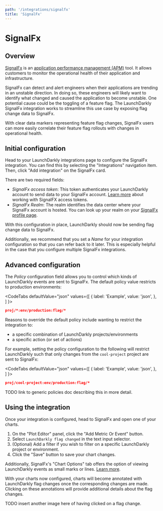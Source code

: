 ```yaml
---
path: '/integrations/signalfx'
title: 'SignalFx'
---
```


# SignalFx

<Metadata timeToRead={props.timeToRead} lastModifiedDateFormatted={props.lastModifiedDateFormatted} />

## Overview

[SignalFx](https://www.signalfx.com/) is an [application performance management (APM)](https://en.m.wikipedia.org/wiki/Application_performance_management) tool. It allows customers to monitor the operational health of their application and infrastructure.

SignalFx can detect and alert engineers when their applications are trending in an unstable direction. In doing so, these engineers will likely want to identify what changed and caused the application to become unstable. One potential cause could be the toggling of a feature flag. The LaunchDarkly SignalFx integration works to streamline this use case by exposing flag change data to SignalFx.

With clear data markers representing feature flag changes, SignalFx users can more easily correlate their feature flag rollouts with changes in operational health.

## Initial configuration

Head to your LaunchDarkly integrations page to configure the SignalFx integration. You can find this by selecting the "Integrations" navigation item. Then, click "Add integration" on the SignalFx card.

There are two required fields:

- _SignalFx access token_: This token authenticates your LaunchDarkly account to send data to your SignalFx account. [Learn more](https://docs.signalfx.com/en/latest/admin-guide/tokens.html#working-with-access-tokens) about working with SignalFX access tokens.
- _SignalFx Realm_: The realm identifies the data center where your SignalFx account is hosted. You can look up your realm on your [SignalFx profile page](https://app.us1.signalfx.com/#/myprofile).

With this configuration in place, LaunchDarkly should now be sending flag change data to SignalFx.

Additionally, we recommend that you set a _Name_ for your integration configuration so that you can refer back to it later. This is especially helpful in the case that you configure multiple SignalFx integrations.

## Advanced configuration

The _Policy_ configuration field allows you to control which kinds of LaunchDarkly events are sent to SignalFx. The default policy value restricts to production environments:

<CodeTabs
  defaultValue="json"
  values={[
    { label: 'Example', value: 'json', },
  ]
}>

<CodeTabItem value="json">

```json
proj/*:env/production:flag/*
```

</CodeTabItem>
</CodeTabs>

Reasons to override the default policy include wanting to restrict the integration to:

- a specific combination of LaunchDarkly projects/environments
- a specific action (or set of actions)

For example, setting the policy configuration to the following will restrict LaunchDarkly such that only changes from the `cool-project` project are sent to SignalFx:

<CodeTabs
  defaultValue="json"
  values={[
    { label: 'Example', value: 'json', },
  ]
}>

<CodeTabItem value="json">

```json
proj/cool-project:env/production:flag/*
```

</CodeTabItem>
</CodeTabs>

TODO link to generic policies doc describing this in more detail.

## Using the integration

Once your integration is configured, head to SignalFx and open one of your charts.

1. On the "Plot Editor" panel, click the "Add Metric Or Event" button.
2. Select `LaunchDarkly flag changed` in the text input selector.
3. (Optional) Add a filter if you wish to filter on a specific LaunchDarkly project or environment.
4. Click the "Save" button to save your chart changes.

Additionally, SignalFx's "Chart Options" tab offers the option of viewing LaunchDarkly events as small marks or lines. [Learn more](https://docs.signalfx.com/en/latest/charts/chart-options-tab.html#event-lines).

With your charts now configured, charts will become annotated with LaunchDarkly flag changes once the corresponding changes are made. Clicking on these annotations will provide additional details about the flag changes.

TODO insert another image here of having clicked on a flag change.
